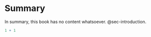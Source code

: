 # Summary {#sec-summary}

In summary, this book has no content whatsoever. @sec-introduction.

```r
1 + 1
```
